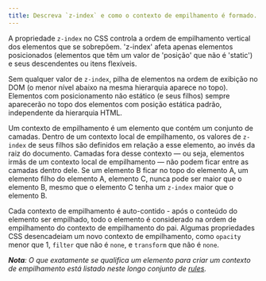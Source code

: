 ```yaml
---
title: Descreva `z-index` e como o contexto de empilhamento é formado.
---
```


A propriedade `z-index` no CSS controla a ordem de empilhamento vertical dos elementos que se sobrepõem. 'z-index' afeta apenas elementos posicionados (elementos que têm um valor de 'posição' que não é 'static') e seus descendentes ou itens flexíveis.

Sem qualquer valor de `z-index`, pilha de elementos na ordem de exibição no DOM (o menor nível abaixo na mesma hierarquia aparece no topo). Elementos com posicionamento não estático (e seus filhos) sempre aparecerão no topo dos elementos com posição estática padrão, independente da hierarquia HTML.

Um contexto de empilhamento é um elemento que contém um conjunto de camadas. Dentro de um contexto local de empilhamento, os valores de `z-index` de seus filhos são definidos em relação a esse elemento, ao invés da raiz do documento. Camadas fora desse contexto — ou seja, elementos irmãs de um contexto local de empilhamento — não podem ficar entre as camadas dentro dele. Se um elemento B ficar no topo do elemento A, um elemento filho do elemento A, elemento C, nunca pode ser maior que o elemento B, mesmo que o elemento C tenha um `z-index` maior que o elemento B.

Cada contexto de empilhamento é auto-contido - após o conteúdo do elemento ser empilhado, todo o elemento é considerado na ordem de empilhamento do contexto de empilhamento do pai. Algumas propriedades CSS desencadeiam um novo contexto de empilhamento, como `opacity` menor que 1, `filter` que não é `none`, e `transform` que não é `none`.

_**Nota**: O que exatamente se qualifica um elemento para criar um contexto de empilhamento está listado neste longo conjunto de [rules](https://developer.mozilla.org/en-US/docs/Web/CSS/CSS_Positioning/Understanding_z_index/The_stacking_context#The_stacking_context)._

